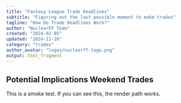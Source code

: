 ```yaml
---
title: "Fantasy League Trade Deadlines" 
subtitle: "Figuring out the last possible moment to make trades"
tagline: "How Do Trade Deadlines Work?"
author: "NuclearFF Team"
created: "2024-02-05"
updated: "2024-11-28"
category: "trades"
author_avatar: "logos/nuclearff-logo.png"
output: html_fragment
---
```


## Potential Implications Weekend Trades

This is a smoke test. If you can see this, the render path works.
